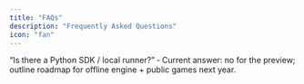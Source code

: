 ```yaml
---
title: "FAQs"
description: "Frequently Asked Questions"
icon: "fan"
---
```


“Is there a Python SDK / local runner?”
‑ Current answer: no for the preview; outline roadmap for offline engine + public games next year.